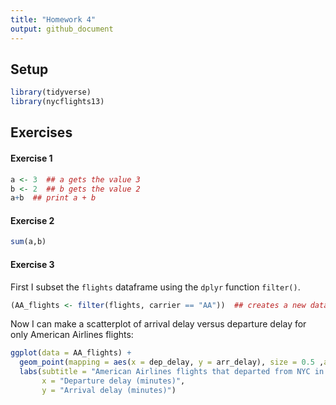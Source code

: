 ```yaml
---
title: "Homework 4"
output: github_document
---
```


## Setup
```r
library(tidyverse)
library(nycflights13)
```

## Exercises
#### Exercise 1
``` r
a <- 3  ## a gets the value 3
b <- 2  ## b gets the value 2
a+b  ## print a + b
```

#### Exercise 2
``` r
sum(a,b)
```

#### Exercise 3

First I subset the `flights` dataframe using the `dplyr` function `filter()`.
``` r
(AA_flights <- filter(flights, carrier == "AA"))  ## creates a new dataframe with only American Airlines flights
```

Now I can make a scatterplot of arrival delay versus departure delay for only American Airlines flights:
```r
ggplot(data = AA_flights) +
  geom_point(mapping = aes(x = dep_delay, y = arr_delay), size = 0.5 ,alpha = 0.4) +
  labs(subtitle = "American Airlines flights that departed from NYC in 2013",
       x = "Departure delay (minutes)", 
       y = "Arrival delay (minutes)")
```